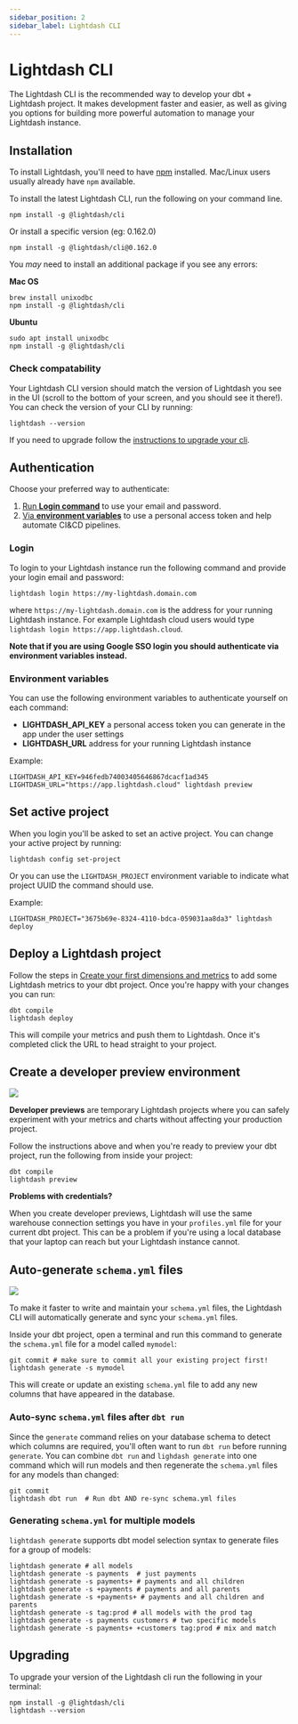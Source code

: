 ```yaml
---
sidebar_position: 2
sidebar_label: Lightdash CLI
---
```


# Lightdash CLI

The Lightdash CLI is the recommended way to develop your dbt + Lightdash project. It makes development faster and
easier, as well as giving you options for building more powerful automation to manage your Lightdash instance.

## Installation

To install Lightdash, you'll need to have [npm](https://docs.npmjs.com/downloading-and-installing-node-js-and-npm)
installed. Mac/Linux users usually already have `npm` available.

To install the latest Lightdash CLI, run the following on your command line.

```shell
npm install -g @lightdash/cli
```

Or install a specific version (eg: 0.162.0)

```shell
npm install -g @lightdash/cli@0.162.0
```

You _may_ need to install an additional package if you see any errors:

**Mac OS**


```shell
brew install unixodbc
npm install -g @lightdash/cli
```

**Ubuntu**

```shell
sudo apt install unixodbc
npm install -g @lightdash/cli
```

### Check compatability

Your Lightdash CLI version should match the version of Lightdash you see in the UI (scroll to the bottom of your screen, and you should see it there!). You can check the version of
your CLI by running:

```shell
lightdash --version
```

If you need to upgrade follow the [instructions to upgrade your cli](#upgrading).

## Authentication

Choose your preferred way to authenticate:

1. [Run **Login command**](#login) to use your email and password.
2. [Via **environment variables**](#environment-variables) to use a personal access token and help automate CI&CD pipelines.

### Login

To login to your Lightdash instance run the following command and provide your login email and password:

```shell
lightdash login https://my-lightdash.domain.com
```

where `https://my-lightdash.domain.com` is the address for your running Lightdash instance. For example Lightdash
cloud users would type `lightdash login https://app.lightdash.cloud`.

**Note that if you are using Google SSO login you should authenticate via environment variables instead.**

### Environment variables

You can use the following environment variables to authenticate yourself on each command:

- **LIGHTDASH_API_KEY** a personal access token you can generate in the app under the user settings
- **LIGHTDASH_URL** address for your running Lightdash instance

Example:

```shell
LIGHTDASH_API_KEY=946fedb74003405646867dcacf1ad345 LIGHTDASH_URL="https://app.lightdash.cloud" lightdash preview
```

## Set active project

When you login you'll be asked to set an active project. You can change your active project by running:

```shell
lightdash config set-project
```

Or you can use the `LIGHTDASH_PROJECT` environment variable to indicate what project UUID the command should use.

Example:

```shell
LIGHTDASH_PROJECT="3675b69e-8324-4110-bdca-059031aa8da3" lightdash deploy
```


## Deploy a Lightdash project

Follow the steps in [Create your first dimensions and metrics](./add-metrics.mdx) to add some Lightdash metrics to
your dbt project. Once you're happy with your changes you can run:

```shell
dbt compile
lightdash deploy
```

This will compile your metrics and push them to Lightdash. Once it's completed click the URL to head straight to
your project.

## Create a developer preview environment

<a href="https://www.loom.com/share/fddc9adab0694f60a85d0a48d67469be">
    <img src="https://cdn.loom.com/sessions/thumbnails/fddc9adab0694f60a85d0a48d67469be-with-play.gif" />
</a>

**Developer previews** are temporary Lightdash projects where you can safely experiment with your metrics and charts
without affecting your production project.

Follow the instructions above and when you're ready to preview your dbt project, run the following from inside your
project:

```shell
dbt compile
lightdash preview
```

**Problems with credentials?**

When you create developer previews, Lightdash will use the same warehouse connection settings you have in your
`profiles.yml` file for your current dbt project. This can be a problem if you're using a local database that your
laptop can reach but your Lightdash instance cannot.

## Auto-generate `schema.yml` files

<a href="https://www.loom.com/share/82833c5ea8a841dbb0ebdbcd878f85a1">
    <img src="https://cdn.loom.com/sessions/thumbnails/82833c5ea8a841dbb0ebdbcd878f85a1-with-play.gif" />
</a>

To make it faster to write and maintain your `schema.yml` files, the Lightdash CLI will automatically generate and
sync your `schema.yml` files.

Inside your dbt project, open a terminal and run this command to generate the `schema.yml` file for a model called
`mymodel`:

```shell
git commit # make sure to commit all your existing project first!
lightdash generate -s mymodel
```

This will create or update an existing `schema.yml` file to add any new columns that have appeared in the database.

### Auto-sync `schema.yml` files after `dbt run`

Since the `generate` command relies on your database schema to detect which columns are required, you'll often want
to run `dbt run` before running `generate`. You can combine `dbt run` and `lighdash generate` into one command which
will run models and then regenerate the
`schema.yml` files for any models than changed:

```shell
git commit
lightdash dbt run  # Run dbt AND re-sync schema.yml files
```

### Generating `schema.yml` for multiple models

`lightdash generate` supports dbt model selection syntax to generate files for a group of models:
```shell
lightdash generate # all models
lightdash generate -s payments  # just payments
lightdash generate -s payments+ # payments and all children
lightdash generate -s +payments # payments and all parents
lightdash generate -s +payments+ # payments and all children and parents
lightdash generate -s tag:prod # all models with the prod tag
lightdash generate -s payments customers # two specific models
lightdash generate -s payments+ +customers tag:prod # mix and match
```

## Upgrading

To upgrade your version of the Lightdash cli run the following in your terminal:

```shell
npm install -g @lightdash/cli
lightdash --version
```
